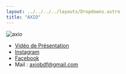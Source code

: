 ```yaml
---
layout: ../../../../layouts/Dropdowns.astro
title: "AXIO"
---
```

![axio](/assets/assos/axio.png)  
- [Vidéo de Présentation](https://www.youtube.com/watch?v=D5UgbARvIbg)  
- [Instagram](https://www.instagram.com/Axiosu_bde/)  
- [Facebook](https://www.facebook.com/AXIOBDF)  
- Mail : axiobdf@gmail.com